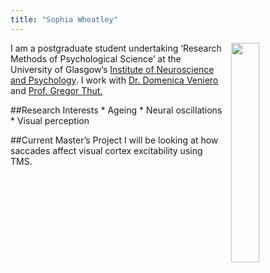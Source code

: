 ```yaml
---
title: "Sophia Wheatley"
---
```


<img src = "images/profile_pic.jpg" style="width: 30%; float:right; padding-left: 10px;"> I am a postgraduate student undertaking 'Research Methods of Psychological Science' at the University of Glasgow's
[Institute of Neuroscience and Psychology](http://www.gla.ac.uk/researchinstitutes/neurosciencepsychology/).
I work with [Dr. Domenica Veniero](https://www.gla.ac.uk/researchinstitutes/neurosciencepsychology/staff/domenicaveniero/) and [Prof. Gregor Thut.](https://www.gla.ac.uk/researchinstitutes/neurosciencepsychology/staff/gregorthut/)

##Research Interests
    * Ageing
    * Neural oscillations
    * Visual perception
    
##Current Master's Project
I will be looking at how saccades affect visual cortex excitability using TMS. 
    